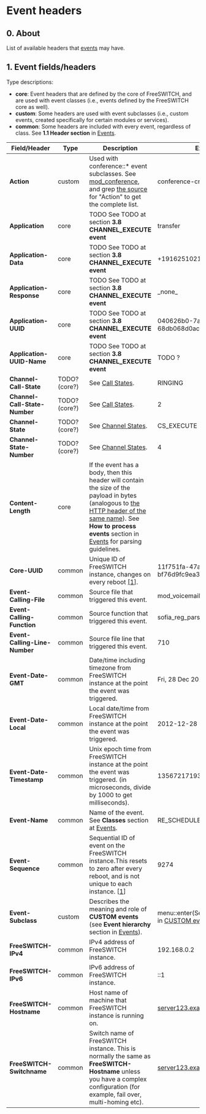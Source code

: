 
# Event headers 

 

## 0\. About

List of available headers that [events](./Events_32178330.mdx#0-about) may have.

## 1\. Event fields/headers

Type descriptions:

* **core**: Event headers that are defined by the core of FreeSWITCH, and are used with event classes (i.e., events defined by the FreeSWITCH core as well).
* **custom**: Some headers are used with event subclasses (i.e., custom events, created specifically for certain modules or services).
* **common**: Some headers are included with every event, regardless of class. See **1.1 Header section** in [Events](./Events_32178330.mdx#0-about).

| Field/Header                  | Type          | Description                                                                                                                                                                                                                                                                                     | Example                                                                                               |
| ----------------------------- | ------------- | ----------------------------------------------------------------------------------------------------------------------------------------------------------------------------------------------------------------------------------------------------------------------------------------------- | ----------------------------------------------------------------------------------------------------- |
| **Action**                    | custom        | Used with conference::\* event subclasses. See [mod\_conference](../../Modules/mod_conference_3965534.mdx#list), and grep [the source](https://github.com/signalwire/freeswitch/tree/master/src/mod/applications/mod%5Fconference) for "Action" to get the complete list.                                     | conference-create                                                                                     |
| **Application**               | core          | TODO See TODO at section **3.8 CHANNEL\_EXECUTE event**                                                                                                                                                                                                                                         | transfer                                                                                              |
| **Application-Data**          | core          | TODO See TODO at section **3.8 CHANNEL\_EXECUTE event**                                                                                                                                                                                                                                         | +19162510217 XML default                                                                              |
| **Application-Response**      | core          | TODO See TODO at section **3.8 CHANNEL\_EXECUTE event**                                                                                                                                                                                                                                         | \_none\_                                                                                              |
| **Application-UUID**          | core          | TODO See TODO at section **3.8 CHANNEL\_EXECUTE event**                                                                                                                                                                                                                                         | 040626b0-7a18-417a-89f0-68db068d0ac2                                                                  |
| **Application-UUID-Name**     | core          | TODO See TODO at section **3.8 CHANNEL\_EXECUTE event**                                                                                                                                                                                                                                         | TODO ?                                                                                                |
| **Channel-Call-State**        | TODO? (core?) | See [Call States](../../Dialplan/Call-States_32178212.mdx#0-about).                                                                                                                                                                                                                                                 | RINGING                                                                                               |
| **Channel-Call-State-Number** | TODO? (core?) | See [Call States](../../Dialplan/Call-States_32178212.mdx#0-about).                                                                                                                                                                                                                                                 | 2                                                                                                     |
| **Channel-State**             | TODO? (core?) | See [Channel States](../../Dialplan/Channel-States_7144639.mdx#0-about).                                                                                                                                                                                                                                            | CS\_EXECUTE                                                                                           |
| **Channel-State-Number**      | TODO? (core?) | See [Channel States](../../Dialplan/Channel-States_7144639.mdx#0-about).                                                                                                                                                                                                                                            | 4                                                                                                     |
| **Content-Length**            | core          | If the event has a body, then this header will contain the size of the payload in bytes (analogous to [the HTTP header of the same name](https://tools.ietf.org/html/rfc7230#section-3.3.2)). See **How to process events** section in [Events](./Events_32178330.mdx#0-about) for parsing guidelines. |                                                                                                       |
| **Core-UUID**                 | common        | Unique ID of FreeSWITCH instance, changes on every reboot [\[1](http://www.mail-archive.com/freeswitch-dev@lists.freeswitch.org/msg02600.html)\].                                                                                                                                               | 11f751fa-47a7-11e2-9f24-bf76d9fc9ea3                                                                  |
| **Event-Calling-File**        | common        | Source file that triggered this event.                                                                                                                                                                                                                                                          | mod\_voicemail.c                                                                                      |
| **Event-Calling-Function**    | common        | Source function that triggered this event.                                                                                                                                                                                                                                                      | sofia\_reg\_parse\_auth                                                                               |
| **Event-Calling-Line-Number** | common        | Source file line that triggered this event.                                                                                                                                                                                                                                                     | 710                                                                                                   |
| **Event-Date-GMT**            | common        | Date/time including timezone from FreeSWITCH instance at the point the event was triggered.                                                                                                                                                                                                     | Fri, 28 Dec 2012 19:08:39 GMT                                                                         |
| **Event-Date-Local**          | common        | Local date/time from FreeSWITCH instance at the point the event was triggered.                                                                                                                                                                                                                  | 2012-12-28 19:08:39                                                                                   |
| **Event-Date-Timestamp**      | common        | Unix epoch time from FreeSWITCH instance at the point the event was triggered. (in microseconds, divide by 1000 to get milliseconds).                                                                                                                                                           | 1356721719352143                                                                                      |
| **Event-Name**                | common        | Name of the event. See **Classes** section at [Events](./Events_32178330.mdx#0-about).                                                                                                                                                                                                                 | RE\_SCHEDULE                                                                                          |
| **Event-Sequence**            | common        | Sequential ID of event on the FreeSWITCH instance.This resets to zero after every reboot, and is not unique to each instance. \[[1](https://github.com/signalwire/freeswitch/blob/master/src/switch%5Fevent.c)\]                                                                                | 9274                                                                                                  |
| **Event-Subclass**            | custom        | Describes the meaning and role of **CUSTOM** **events** (see **Event hierarchy** section in [Events](./Events_32178330.mdx#0-about)).                                                                                                                                                                  | menu::enter(See possible values in [CUSTOM event subclasses.](./List-of-CUSTOM-Events_15139388.mdx#0-about)) |
| **FreeSWITCH-IPv4**           | common        | IPv4 address of FreeSWITCH instance.                                                                                                                                                                                                                                                            | 192.168.0.2                                                                                           |
| **FreeSWITCH-IPv6**           | common        | IPv6 address of FreeSWITCH instance.                                                                                                                                                                                                                                                            | ::1                                                                                                   |
| **FreeSWITCH-Hostname**       | common        | Host name of machine that FreeSWITCH instance is running on.                                                                                                                                                                                                                                    | [server123.example.com](http://server123.example.com)server123                                        |
| **FreeSWITCH-Switchname**     | common        | Switch name of FreeSWITCH instance. This is normally the same as **FreeSWITCH-Hostname** unless you have a complex configuration (for example, fail over, multi-homing etc).                                                                                                                    | [server123.example.com](http://server123.example.com)server123                                        |


